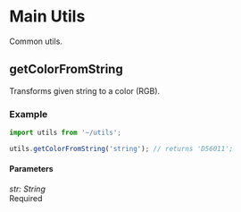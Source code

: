 <Meta title="Utils/Main/getColorFromString" />

# Main Utils

Common utils.

## getColorFromString

Transforms given string to a color (RGB).

### Example

```javascript
import utils from '~/utils';

utils.getColorFromString('string'); // returns 'D56011';
```

#### Parameters

<div class="param">
  <div class="code-block small">
    <i>str: String</i>
  </div>
  <div class="chip">Required</div>
</div>
